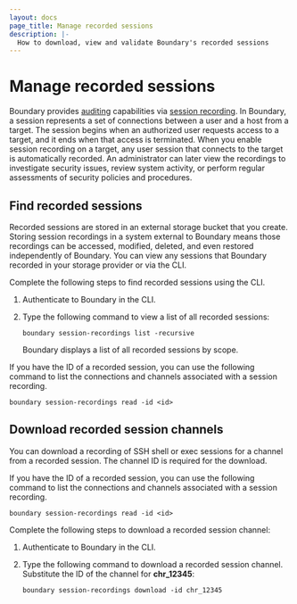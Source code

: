 ```yaml
---
layout: docs
page_title: Manage recorded sessions
description: |-
  How to download, view and validate Boundary's recorded sessions
---
```


# Manage recorded sessions

Boundary provides [auditing](/docs/concepts/auditing) capabilities via [session recording](/docs/configuration/session-recording).
In Boundary, a session represents a set of connections between a user and a host from a target.
The session begins when an authorized user requests access to a target, and it ends when that access is terminated.
When you enable session recording on a target, any user session that connects to the target is automatically recorded.
An administrator can later view the recordings to investigate security issues, review system activity, or perform regular assessments of security policies and procedures.

## Find recorded sessions

Recorded sessions are stored in an external storage bucket that you create.
Storing session recordings in a system external to Boundary means those recordings can be accessed, modified, deleted, and even restored independently of Boundary.
You can view any sessions that Boundary recorded in your storage provider or via the CLI.

Complete the following steps to find recorded sessions using the CLI.

1. Authenticate to Boundary in the CLI.
1. Type the following command to view a list of all recorded sessions:

   ```hcl
   boundary session-recordings list -recursive
   ```

   Boundary displays a list of all recorded sessions by scope.

If you have the ID of a recorded session, you can use the following command to list the connections and channels associated with a session recording.

```hcl
boundary session-recordings read -id <id>
```

## Download recorded session channels

You can download a recording of SSH shell or exec sessions for a channel from a recorded session.
The channel ID is required for the download.

If you have the ID of a recorded session, you can use the following command to list the connections and channels associated with a session recording.

```hcl
boundary session-recordings read -id <id>
```

Complete the following steps to download a recorded session channel:

1. Authenticate to Boundary in the CLI.
1. Type the following command to download a recorded session channel.
Substitute the ID of the channel for **chr_12345**:

   ```hcl
   boundary session-recordings download -id chr_12345
   ```
